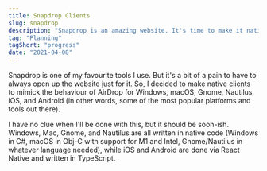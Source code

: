 ```yaml
---
title: Snapdrop Clients
slug: snapdrop
description: "Snapdrop is an amazing website. It's time to make it native."
tag: "Planning"
tagShort: "progress"
date: "2021-04-08"
---
```


Snapdrop is one of my favourite tools I use. But it's a bit of a pain to have to always open up the website just for it. So, I decided to make native clients to mimick the behaviour of AirDrop for Windows, macOS, Gnome, Nautilus, iOS, and Android (in other words, some of the most popular platforms and tools out there).

I have no clue when I'll be done with this, but it should be soon-ish. Windows, Mac, Gnome, and Nautilus are all written in native code (Windows in C#, macOS in Obj-C with support for M1 and Intel, Gnome/Nautilus in whatever language needed), while iOS and Android are done via React Native and written in TypeScript.